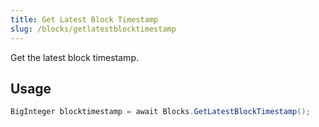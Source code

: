 ```yaml
---
title: Get Latest Block Timestamp
slug: /blocks/getlatestblocktimestamp
---
```


Get the latest block timestamp.

## Usage

```csharp
BigInteger blocktimestamp = await Blocks.GetLatestBlockTimestamp();
```


